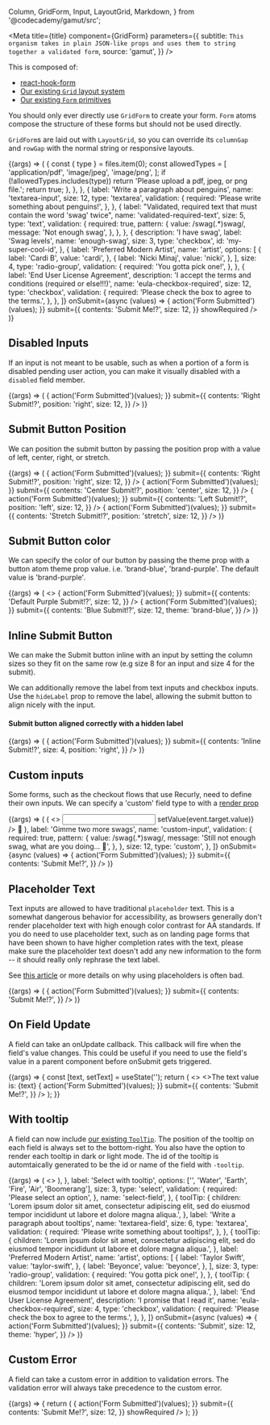  Column,
  GridForm,
  Input,
  LayoutGrid,
  Markdown,
} from '@codecademy/gamut/src';

<Meta
  title={title}
  component={GridForm}
  parameters={{
    subtitle: `This organism takes in plain JSON-like props and uses them to string
together a validated form`,
    source: 'gamut',
  }}
/>

This is composed of:

- [react-hook-form](https://react-hook-form.com)
- [Our existing `Grid` layout system](/?path=/story/layout-grid-system--fixed-grid-default)
- [Our existing `Form` primitives](/?path=/story/component-form--form)

You should only ever directly use `GridForm` to create your form.
`Form` atoms compose the structure of these forms but should not be used
directly.

`GridForm`s are laid out with `LayoutGrid`, so you can override its
`columnGap` and `rowGap` with the normal string or
responsive layouts.

<Canvas>
  <Story name="GridForm" args={{ validation: 'onSubmit' }}>
    {(args) => (
      <GridForm
        {...args}
        fields={[
          {
            label: 'Simple text',
            name: 'simple-text',
            size: 3,
            type: 'text',
          },
          {
            defaultValue: 'yeet',
            label: 'Text with default value',
            name: 'text-with-default',
            size: 4,
            type: 'text',
          },
          {
            label: 'Simple select (required)',
            name: 'simple-select',
            options: ['', 'One fish', 'Two fish', 'Red fish', 'Blue fish'],
            size: 5,
            type: 'select',
            validation: {
              required: 'Please select an option',
            },
          },
          {
            label: 'Upload a cat image (we support pdf, jpeg, or png files)',
            name: 'file-input',
            size: 6,
            type: 'file',
            validation: {
              required: true,
              validate: (files) => {
                const { type } = files.item(0);
                const allowedTypes = [
                  'application/pdf',
                  'image/jpeg',
                  'image/png',
                ];
                if (!allowedTypes.includes(type))
                  return 'Please upload a pdf, jpeg, or png file.';
                return true;
              },
            },
          },
          {
            label: 'Write a paragraph about penguins',
            name: 'textarea-input',
            size: 12,
            type: 'textarea',
            validation: {
              required: 'Please write something about penguins!',
            },
          },
          {
            label:
              "Validated, required text that must contain the word 'swag' twice",
            name: 'validated-required-text',
            size: 5,
            type: 'text',
            validation: {
              required: true,
              pattern: {
                value: /swag(.*)swag/,
                message: 'Not enough swag',
              },
            },
          },
          {
            description: 'I have swag',
            label: 'Swag levels',
            name: 'enough-swag',
            size: 3,
            type: 'checkbox',
            id: 'my-super-cool-id',
          },
          {
            label: 'Preferred Modern Artist',
            name: 'artist',
            options: [
              {
                label: 'Cardi B',
                value: 'cardi',
              },
              {
                label: 'Nicki Minaj',
                value: 'nicki',
              },
            ],
            size: 4,
            type: 'radio-group',
            validation: {
              required: 'You gotta pick one!',
            },
          },
          {
            label: 'End User License Agreement',
            description:
              'I accept the terms and conditions (required or else!!!)',
            name: 'eula-checkbox-required',
            size: 12,
            type: 'checkbox',
            validation: {
              required: 'Please check the box to agree to the terms.',
            },
          },
        ]}
        onSubmit={async (values) => {
          action('Form Submitted')(values);
        }}
        submit={{
          contents: 'Submit Me!?',
          size: 12,
        }}
        showRequired
      />
    )}
  </Story>
</Canvas>

<Props of={GridForm} />

## Disabled Inputs

If an input is not meant to be usable, such as when a portion of a form is disabled pending user action, you can make it visually disabled with a `disabled` field member.

<Canvas>
  <Story name="Disabled Inputs">
    {(args) => (
      <GridForm
        fields={[
          {
            disabled: true,
            label: 'Disabled text',
            name: 'disabled-text',
            size: 6,
            type: 'text',
          },
          {
            label: 'Enabled text',
            name: 'enabled-text',
            size: 6,
            type: 'text',
          },
        ]}
        onSubmit={async (values) => {
          action('Form Submitted')(values);
        }}
        submit={{
          contents: 'Right Submit!?',
          position: 'right',
          size: 12,
        }}
      />
    )}
  </Story>
</Canvas>

## Submit Button Position

We can position the submit button by passing the position prop with a
value of left, center, right, or stretch.

<Canvas>
  <Story name="Submit Button Position">
    {(args) => (
      <LayoutGrid>
        <Column size={6}>
          <GridForm
            fields={[
              {
                label: 'Simple text',
                name: 'simple-text',
                size: 12,
                type: 'text',
              },
            ]}
            onSubmit={async (values) => {
              action('Form Submitted')(values);
            }}
            submit={{
              contents: 'Right Submit!?',
              position: 'right',
              size: 12,
            }}
          />
        </Column>
        <Column size={6}>
          <GridForm
            fields={[
              {
                label: 'Simple text',
                name: 'simple-text',
                size: 12,
                type: 'text',
              },
            ]}
            onSubmit={async (values) => {
              action('Form Submitted')(values);
            }}
            submit={{
              contents: 'Center Submit!?',
              position: 'center',
              size: 12,
            }}
          />
        </Column>
        <Column size={6}>
          <GridForm
            fields={[
              {
                label: 'Simple text',
                name: 'simple-text',
                size: 12,
                type: 'text',
              },
            ]}
            onSubmit={async (values) => {
              action('Form Submitted')(values);
            }}
            submit={{
              contents: 'Left Submit!?',
              position: 'left',
              size: 12,
            }}
          />
        </Column>
        <Column size={6}>
          <GridForm
            fields={[
              {
                label: 'Simple text',
                name: 'simple-text',
                size: 12,
                type: 'text',
              },
            ]}
            onSubmit={async (values) => {
              action('Form Submitted')(values);
            }}
            submit={{
              contents: 'Stretch Submit!?',
              position: 'stretch',
              size: 12,
            }}
          />
        </Column>
      </LayoutGrid>
    )}
  </Story>
</Canvas>

## Submit Button color

We can specify the color of our button by passing the theme prop with a
button atom theme prop value. i.e. 'brand-blue', 'brand-purple'. The
default value is 'brand-purple'.

<Canvas>
  <Story name="Submit button color">
    {(args) => (
      <>
        <GridForm
          fields={[
            {
              label: 'Simple text',
              name: 'simple-text',
              size: 12,
              type: 'text',
            },
          ]}
          onSubmit={async (values) => {
            action('Form Submitted')(values);
          }}
          submit={{
            contents: 'Default Purple Submit!?',
            size: 12,
          }}
        />
        <GridForm
          fields={[
            {
              label: 'Simple text',
              name: 'simple-text',
              size: 12,
              type: 'text',
            },
          ]}
          onSubmit={async (values) => {
            action('Form Submitted')(values);
          }}
          submit={{
            contents: 'Blue Submit!?',
            size: 12,
            theme: 'brand-blue',
          }}
        />
      </>
    )}
  </Story>
</Canvas>

## Inline Submit Button

We can make the Submit button inline with an input by setting the column
sizes so they fit on the same row (e.g size 8 for an input and size 4 for
the submit).

We can additionally remove the label from text inputs and checkbox inputs.
Use the `hideLabel` prop to remove the label, allowing the submit button to
align nicely with the input.

#### Submit button aligned correctly with a hidden label

<Canvas>
  <Story name="Inline Text Input With Label">
    {(args) => (
      <GridForm
        fields={[
          {
            hideLabel: true,
            label: 'Label',
            name: 'email',
            size: 8,
            type: 'text',
          },
        ]}
        onSubmit={async (values) => {
          action('Form Submitted')(values);
        }}
        submit={{
          contents: 'Inline Submit!?',
          size: 4,
          position: 'right',
        }}
      />
    )}
  </Story>
</Canvas>

## Custom inputs

Some forms, such as the checkout flows that use Recurly, need to define
their own inputs. We can specify a 'custom' field type to with a [render prop](https://reactjs.org/docs/render-props.html)

<Canvas>
  <Story name="Custom Inputs">
    {(args) => (
      <GridForm
        fields={[
          {
            render: ({ className, error, setValue }) => (
              <>
                <Input
                  error={!!error}
                  id="custom-text-input"
                  type="text"
                  onChange={(event) => setValue(event.target.value)}
                />
                🕺
              </>
            ),
            label: 'Gimme two more swags',
            name: 'custom-input',
            validation: {
              required: true,
              pattern: {
                value: /swag(.*)swag/,
                message: 'Still not enough swag, what are you doing... 💢',
              },
            },
            size: 12,
            type: 'custom',
          },
        ]}
        onSubmit={async (values) => {
          action('Form Submitted')(values);
        }}
        submit={{
          contents: 'Submit Me!?',
        }}
      />
    )}
  </Story>
</Canvas>

## Placeholder Text

Text inputs are allowed to have traditional `placeholder` text.
This is a somewhat dangerous behavior for accessibility, as browsers
generally don't render placeholder text with high enough color contrast
for AA standards. If you do need to use placeholder text, such as on
landing page forms that have been shown to have higher completion rates
with the text, please make sure the placeholder text doesn't add any new
information to the form -- it should really only rephrase the text label.

See [this article](https://www.nngroup.com/articles/form-design-placeholders/) or
more details on why using placeholders is often bad.

<Canvas>
  <Story name="Placeholder Text">
    {(args) => (
      <GridForm
        fields={[
          {
            label: 'Email',
            placeholder: 'Your email',
            name: 'custom-input',
            size: 12,
            type: 'email',
          },
        ]}
        onSubmit={async (values) => {
          action('Form Submitted')(values);
        }}
        submit={{
          contents: 'Submit Me!?',
        }}
      />
    )}
  </Story>
</Canvas>

## On Field Update

A field can take an onUpdate callback. This callback will fire when the
field's value changes. This could be useful if you need to use the
field's value in a parent component before onSubmit gets triggered.

<Canvas>
  <Story name="On Field Update">
    {(args) => {
      const [text, setText] = useState('');
      return (
        <>
          <>The text value is: {text}</>
          <GridForm
            fields={[
              {
                label: 'Text with onUpdate',
                name: 'simple-text',
                size: 3,
                type: 'text',
                onUpdate: setText,
              },
            ]}
            onSubmit={async (values) => {
              action('Form Submitted')(values);
            }}
            submit={{
              contents: 'Submit Me!?',
            }}
          />
        </>
      );
    }}
  </Story>
</Canvas>

## With tooltip

A field can now include [our existing `ToolTip`](/?path=/docs/atoms-tooltip--tool-tip). The position of the tooltip on each field is always set to the bottom-right. You also have the option to render each tooltip in dark or light mode. The id of the tooltip is automtaically generated to be the id or name of the field with `-tooltip`.

<Canvas>
  <Story name="Tooltip">
    {(args) => (
      <>
        <GridForm
          fields={[
            {
              toolTip: {
                children:
                  'Lorem ipsum dolor sit amet, consectetur adipiscing elit, sed do eiusmod tempor incididunt ut labore et dolore magna aliqua.',
              },
              label: 'Tool input',
              name: 'input-field',
              size: 6,
              type: 'text',
            },
            {
              toolTip: {
                mode: 'dark',
                children: (
                  <Markdown text="My grandmother used to tell me stories..." />
                ),
              },
              label: 'Select with tooltip',
              options: ['', 'Water', 'Earth', 'Fire', 'Air', 'Boomerang'],
              size: 3,
              type: 'select',
              validation: {
                required: 'Please select an option',
              },
              name: 'select-field',
            },
            {
              toolTip: {
                children:
                  'Lorem ipsum dolor sit amet, consectetur adipiscing elit, sed do eiusmod tempor incididunt ut labore et dolore magna aliqua.',
              },
              label: 'Write a paragraph about tooltips',
              name: 'textarea-field',
              size: 6,
              type: 'textarea',
              validation: {
                required: 'Please write something about tooltips!',
              },
            },
            {
              toolTip: {
                children:
                  'Lorem ipsum dolor sit amet, consectetur adipiscing elit, sed do eiusmod tempor incididunt ut labore et dolore magna aliqua.',
              },
              label: 'Preferred Modern Artist',
              name: 'artist',
              options: [
                {
                  label: 'Taylor Swift',
                  value: 'taylor-swift',
                },
                {
                  label: 'Beyonce',
                  value: 'beyonce',
                },
              ],
              size: 3,
              type: 'radio-group',
              validation: {
                required: 'You gotta pick one!',
              },
            },
            {
              toolTip: {
                children:
                  'Lorem ipsum dolor sit amet, consectetur adipiscing elit, sed do eiusmod tempor incididunt ut labore et dolore magna aliqua.',
              },
              label: 'End User License Agreement',
              description: 'I promise that I read it',
              name: 'eula-checkbox-required',
              size: 4,
              type: 'checkbox',
              validation: {
                required: 'Please check the box to agree to the terms.',
              },
            },
          ]}
          onSubmit={async (values) => {
            action('Form Submitted')(values);
          }}
          submit={{
            contents: 'Submit',
            size: 12,
            theme: 'hyper',
          }}
        />
      </>
    )}
  </Story>
</Canvas>

## Custom Error

A field can take a custom error in addition to validation errors. The validation error will always take precedence to the custom error.

<Canvas>
  <Story name="Custom ">
    {(args) => {
      return (
        <GridForm
          fields={[
            {
              label: 'Who is the best at bending?',
              name: 'custom-error',
              size: 5,
              type: 'text',
              customError: 'NOT Flexo.',
              validation: {
                required: true,
                pattern: {
                  value: /Bender/,
                  message: 'Just type Bender...',
                },
              },
            },
          ]}
          onSubmit={async (values) => {
            action('Form Submitted')(values);
          }}
          submit={{
            contents: 'Submit Me!?',
            size: 12,
          }}
          showRequired
        />
      );
    }}
  </Story>
</Canvas>

